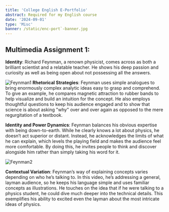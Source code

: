 ```yaml
---
title: 'College English E-Portfolio'
abstract: Required for my English course
date: '2024-09-01'
type: 'Misc'
banner: /static/enc-port`-banner.jpg
---
```


## Multimedia Assignment 1:

**Identity**: Richard Feynman, a renown physicist, comes across as both a brilliant scientist and a relatable teacher. He shows his deep passion and curiosity as well as being open about not possessing all the answers.


![Feynman1](/static/feynman1.png)
**Rhetorical Strategies**: Feynman uses simple analogues to bring enormously complex analytic ideas easy to grasp and comprehend. To give an example, he compares magnetic attraction to rubber bands to help visualize and build an intuition for the concept. He also employs thoughtful questions to keep his audience engaged and to show that science is about asking "why" over and over again as opposed to the mere regurgitation of a textbook.

**Identity and Power Dynamics**: Feynman balances his obvious expertise with being down-to-earth. While he clearly knows a lot about physics, he doesn’t act superior or distant. Instead, he acknowledges the limits of what he can explain, which levels the playing field and makes the audience feel more comfortable. By doing this, he invites people to think and discover alongside him rather than simply taking his word for it.

![Feynman2](/static/feynman2.png)

**Contextual Variation**: Feynman’s way of explaining concepts varies depending on who he’s talking to. In this video, he’s addressing a general, layman audience, so he keeps his language simple and uses familiar concepts as illustrations. He touches on the idea that if he were talking to a physics student, he could dive much deeper into the technical details. This exemplifies his ability to excited even the layman about the most intricate ideas of physics.
